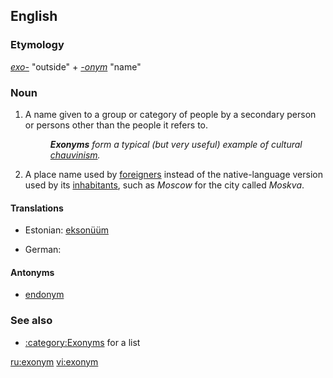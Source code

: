 ==English==

===Etymology===
''[[exo-]]'' "outside" + ''[[-onym]]'' "name"

===Noun===
{{wikipedia}}
{{en-noun}}

# A name given to a group or category of people by a secondary person or persons other than the people it refers to.
#: '''''Exonyms''' form a typical (but very useful) example of cultural [[chauvinism]].''
# A place name used by [[foreigner]]s instead of the native-language version used by its [[inhabitants]], such as ''Moscow'' for the city called ''Moskva''.

====Translations====
{{trans-top|a name given to a group or category of people by a secondary person or persons other than the people it refers to}}
* Estonian: [[eksonüüm]]
{{trans-mid}}
* German: {{t|de|Exonym|n}}
{{trans-bottom}}

====Antonyms====
* [[endonym]]

===See also===
* [[:category:Exonyms]] for a list

[[ru:exonym]]
[[vi:exonym]]